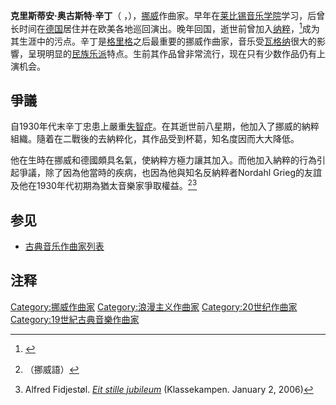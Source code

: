 {{Infobox classical
| 中文名 = 辛丁
| 画像 = Christian Sinding.jpeg
| 附注 =  
| 原文名 = Christian August Sinding
| 国别 = {{NOR}}
| 出生日期 = 1856年1月11日
| 出生地 = [[孔斯贝格|孔斯贝格]]
| 逝世日期 = {{dda|1941|12|3|1856|1|11}}
| 逝世地 = [[奥斯陆|奥斯陆]]
| 所属时期 = [[浪漫主义|浪漫主义]]，[[20世纪|20世纪]]
| 所属乐派 = 
| 擅长作品类型 = [[管弦乐|管弦乐]]，[[室内乐|室内乐]]，钢琴独奏曲
| 代表作 = 四部交响曲，钢琴协奏曲，三部小提琴协奏曲，钢琴曲《春之私语》，大量室内乐，艺术歌曲等
| 师从 = 
| 学生 = 
| 官方网站 = 
}}

'''克里斯蒂安·奥古斯特·辛丁'''（{{lang-no|Christian August Sinding}} ，{{bd|1856年|1月11日|1941年|12月3日}}），[[挪威|挪威]]作曲家。早年在[[莱比锡音乐学院|莱比锡音乐学院]]学习，后曾长时间在[[德国|德国]]居住并在欧美各地巡回演出。晚年回国，逝世前曾加入[[纳粹|纳粹]]，<ref>{{Cite web |url=http://www.prestoclassical.co.uk/w/10899/Edvard-Hagerup-Grieg-Lyric-Pieces-III-6-Op-43 |title=存档副本 |accessdate=2009-09-11 |archive-date=2016-04-13 |archive-url=https://web.archive.org/web/20160413093333/http://www.prestoclassical.co.uk/w/10899/Edvard-Hagerup-Grieg-Lyric-Pieces-III-6-Op-43 |dead-url=no }}</ref>成为其生涯中的污点。辛丁是[[格里格|格里格]]之后最重要的挪威作曲家，音乐受[[瓦格纳|瓦格纳]]很大的影響，呈現明显的[[民族乐派|民族乐派]]特点。生前其作品曾非常流行，现在只有少数作品仍有上演机会。

==爭議==
自1930年代末辛丁忠患上嚴重[[失智症|失智症]]。在其逝世前八星期，他加入了挪威的納粹組織。隨着在二戰後的去納粹化，其作品受到杯葛，知名度因而大大降低。

他在生時在挪威和德國頗具名氣，使納粹方極力讓其加入。而他加入納粹的行為引起爭議，除了因為他當時的疾病，也因為他與知名反納粹者Nordahl Grieg的友誼及他在1930年代初期為猶太音樂家爭取權益。<ref>{{cite web |url=http://www.vollestad.com/sinding-krono.htm |title=Archived copy |accessdate=2006-11-18 |deadurl=yes |archiveurl=https://web.archive.org/web/20060820193829/http://www.vollestad.com/sinding-krono.htm |archivedate=2006-08-20 |df= }} （挪威語）</ref><ref>Alfred Fidjestøl. [http://www.klassekampen.no/kk/index.php/news/home/artical_categories/kultur_medier/2006/january/eit_stille_jubileum ''Eit stille jubileum''] {{Wayback|url=http://www.klassekampen.no/kk/index.php/news/home/artical_categories/kultur_medier/2006/january/eit_stille_jubileum |date=20070816131343 }} (Klassekampen. January 2, 2006)</ref>

==参见==
* [[古典音乐作曲家列表|古典音乐作曲家列表]]

==注释==
<references/>

{{Authority control}}
{{DEFAULTSORT:sinding}}
[[Category:挪威作曲家|Category:挪威作曲家]]
[[Category:浪漫主义作曲家|Category:浪漫主义作曲家]]
[[Category:20世纪作曲家|Category:20世纪作曲家]]
[[Category:19世紀古典音樂作曲家|Category:19世紀古典音樂作曲家]]